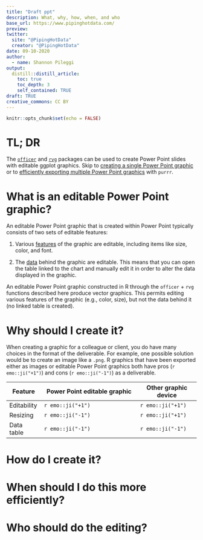 ```yaml
---
title: "Draft ppt"
description: What, why, how, when, and who
base_url: https://www.pipinghotdata.com/
preview: 
twitter:
  site: "@PipingHotData"
  creator: "@PipingHotData"
date: 09-10-2020
author:
  - name: Shannon Pileggi
output:
  distill::distill_article:
    toc: true
    toc_depth: 3
    self_contained: TRUE
draft: TRUE
creative_commons: CC BY
---
```


```r
knitr::opts_chunk$set(echo = FALSE)
```

# TL; DR

The [`officer`](https://davidgohel.github.io/officer/) and [`rvg`](https://github.com/davidgohel/rvg) packages can be used to create Power Point slides with editable ggplot graphics. Skip to [creating a single Power Point graphic](#how) or to 
[efficiently exporting multiple Power Point graphics](#more) with `purrr`.

# What is an editable Power Point graphic?

An editable Power Point graphic that is created within Power Point typically consists of two 
sets of editable features:

1. Various [features]() of the graphic are editable, including items like size, color, and font.

2. The [data]() behind the graphic are editable.  This means that you can open the table linked to the chart and manually edit it in order to alter the data displayed in the graphic. 

An editable Power Point graphic constructed in R through the `officer` + `rvg` functions described here produce vector graphics.  This permits editing various features of the graphic (e.g., color, size), but not the data behind it (no linked table is created).

# Why should I create it?

When creating a graphic for a colleague or client, you do have many choices in the 
format of the deliverable. For example, one possible solution would be to create an image 
like a `.png`.  R graphics that have been exported either as images or editable Power 
Point graphics both have pros (`r emo::ji("+1")`) and cons (`r emo::ji("-1")`) as a deliverable.  



|Feature      |  Power Point editable graphic     | Other graphic device |
|-------------|-----------------------------------|----------------------|
| Editability |  `r emo::ji("+1")`                | `r emo::ji("+1")`    |
| Resizing    |  `r emo::ji("-1")`                | `r emo::ji("+1")`    |
| Data table  |  `r emo::ji("-1")`                | `r emo::ji("-1")`    |







# How do I create it? {#how}

# When should I do this more efficiently? {#more}

# Who should do the editing?

